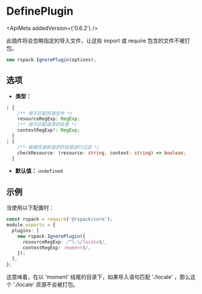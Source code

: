 
# DefinePlugin

<ApiMeta addedVersion={'0.6.2'} />

此插件将会忽略指定的导入文件，让这些 import 或 require 包含的文件不被打包。

```js
new rspack.IgnorePlugin(options);
```

## 选项

- **类型：**

```ts
| {
    /** 用于匹配资源文件 */
    resourceRegExp: RegExp;
    /** 用于匹配请求的目录 */
    contextRegExp?: RegExp;
  }
| {
    /** 根据资源和请求的目录进行过滤 */
    checkResource: (resource: string, context: string) => boolean;
  }
```

- **默认值：** `undefined`

## 示例

当使用以下配置时：

```ts title="rspack.config.js"
const rspack = require('@rspack/core');
module.exports = {
  plugins: [
    new rspack.IgnorePlugin({
      resourceRegExp: /^\.\/locale$/,
      contextRegExp: /moment$/,
    });
  ],
};
```

这意味着，在以 'moment' 结尾的目录下，如果导入语句匹配 './locale' ，那么这个 './locale' 资源不会被打包。
